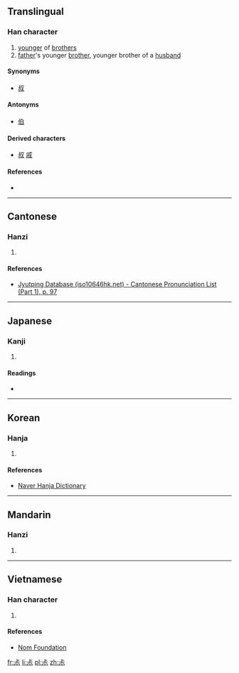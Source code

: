 ==Translingual==

===Han character===
{{Han char|rn=42|rad=小|as=03|sn=6|four=|canj=X卜一火 (XYMF), 卜一火 (YMF)|ids=⿱[[上]][[小]]}}

# [[younger]] of [[brother]]s
# [[father]]'s younger [[brother]], younger brother of a [[husband]]

====Synonyms====
* [[叔]]

====Antonyms====
* [[伯]]

====Derived characters====
* [[叔]] [[戚]]

====References====
* {{Han ref|kx=0297.050|dkj=07483|dj=0591.070|hdz=10562.100|uh=5C17|ud=23575}}

----

==Cantonese==

===Hanzi===
{{yue-hanzi|jyut=[[suk6]]|y=suk6}}

# {{defn|lang=yue|sort=小03}}

====References====
*[http://www.iso10646hk.net/jp/document/download.jsp Jyutping Database (iso10646hk.net) - Cantonese Pronunciation List (Part 1), p. 97]

----

==Japanese==

===Kanji===
{{ja-kanji|grade=|rs=小03}}

# {{defn|lang=ja|sort=小03}}

====Readings====
* {{ja-readings|on=[[しゅく]] (shuku)|kun=[[まめ]] (mame)}}

----

==Korean==

===Hanja===
{{ko-hanja|hangeul=숙|rv=suk|mr=suk|y=swuk}}

# {{defn|lang=ko|sort=小03}}

====References====
*[http://hanja.naver.com/hanja?q=%E5%B0%97 Naver Hanja Dictionary]

----

==Mandarin==

===Hanzi===
{{cmn-hanzi|pin=[[shū]] ([[shu1]]), [[shú]] ([[shu2]])|wg=shu<sup>1</sup>, shu<sup>2</sup>}}

# {{defn|lang=cmn|sort=小03}}

----

==Vietnamese==

===Han character===
{{vi-readings|rs=小03| hanviet = [[thảm]], [[thúc]]}}

# {{defn|lang=vi|sort=小03}}

====References====
*[http://nomfoundation.org/common/nom_details.php?codepoint=5c17 Nom Foundation]

[[fr:尗]]
[[li:尗]]
[[pl:尗]]
[[zh:尗]]